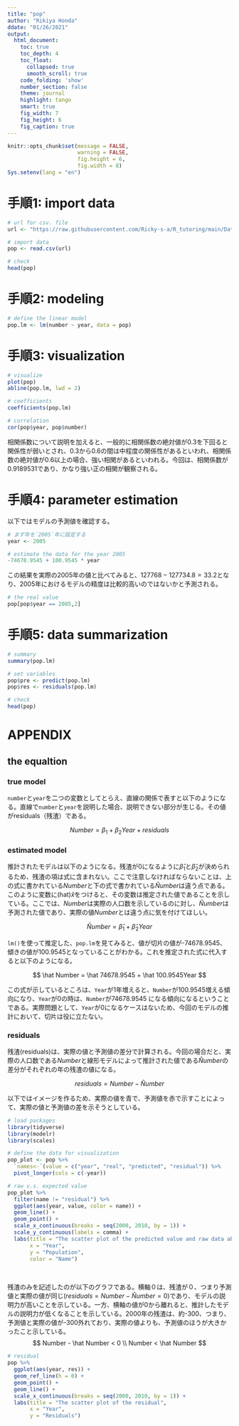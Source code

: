 ```yaml
---
title: "pop"
author: "Rikiya Honda"
ddate: "01/26/2021"
output:   
  html_document: 
    toc: true
    toc_depth: 4
    toc_float: 
      collapsed: true
      smooth_scroll: true
    code_folding: 'show'
    number_section: false
    theme: journal
    highlight: tango
    smart: true
    fig_width: 7
    fig_height: 6
    fig_caption: true
---
```


```r
knitr::opts_chunk$set(message = FALSE,
                      warning = FALSE,
                      fig.height = 6,
                      fig.width = 8)
Sys.setenv(lang = "en")
```



# 手順1: import data


```r
# url for csv. file
url <- "https://raw.githubusercontent.com/Ricky-s-a/R_tutoring/main/Data/pop.csv"

# import data
pop <- read.csv(url)

# check
head(pop)
```


# 手順2: modeling


```r
# define the linear model
pop.lm <- lm(number ~ year, data = pop)
```


# 手順3: visualization


```r
# visualize
plot(pop)
abline(pop.lm, lwd = 2)

# coefficients
coefficients(pop.lm)
```


```r
# correlation
cor(pop$year, pop$number)
```


相関係数について説明を加えると、一般的に相関係数の絶対値が0.3を下回ると関係性が弱いとされ、0.3から0.6の間は中程度の関係性があるといわれ、相関係数の絶対値が0.6以上の場合、強い相関があるといわれる。今回は、相関係数が$0.9189531$であり、かなり強い正の相関が観察される。

# 手順4: parameter estimation

以下ではモデルの予測値を確認する。

```r
# まず年を`2005`年に設定する
year <- 2005

# estimate the data for the year 2005
-74678.9545 + 100.9545 * year
```

この結果を実際の2005年の値と比べてみると、$127768 - 127734.8 = 33.2$となり、2005年におけるモデルの精度は比較的高いのではないかと予測される。

```r
# the real value 
pop[pop$year == 2005,2]
```


# 手順5: data summarization


```r
# summary
summary(pop.lm)

# set variables
pop$pre <- predict(pop.lm)
pop$res <- residuals(pop.lm)

# check 
head(pop)
```


# APPENDIX

## the equaltion

### true model

`number`と`year`を二つの変数としてとらえ、直線の関係で表すと以下のようになる。直線で`number`と`year`を説明した場合、説明できない部分が生じる。その値がresiduals（残渣）である。


$$
Number = \beta_1 + \beta_2Year + residuals
$$

### estimated model

推計されたモデルは以下のようになる。残渣が0になるように$\hat \beta_1$と$\hat \beta_2$が決められるため、残渣の項は式に含まれない。ここで注意しなければならないことは、上の式に書かれている$Number$と下の式で書かれている$\hat Number$は違う点である。このように変数に(hat)$\hat x$をつけると、その変数は推定された値であることを示している。ここでは、$Number$は実際の人口数を示しているのに対し、$\hat Number$は予測された値であり、実際の値$Number$とは違う点に気を付けてほしい。





$$
\hat Number = \hat \beta_1 + \hat \beta_2Year
$$

`lm()`を使って推定した、`pop.lm`を見てみると、値が切片の値が-74678.9545、傾きの値が100.9545となっていることがわかる。これを推定された式に代入すると以下のようになる。

$$
\hat Number = \hat 74678.9545 + \hat 100.9545Year
$$

この式が示しているところは、`Year`が1年増えると、`Number`が100.9545増える傾向になり、`Year`が0の時は、`Number`が74678.9545 になる傾向になるということである。実際問題として、`Year`が0になるケースはないため、今回のモデルの推計において、切片は役に立たない。

### residuals

残渣(residuals)は、実際の値と予測値の差分で計算される。今回の場合だと、実際の人口数である$Number$と線形モデルによって推計された値である$\hat Number$の差分がそれぞれの年の残渣の値になる。


$$
residuals = Number - \hat Number 
$$

以下ではイメージを作るため、実際の値を青で、予測値を赤で示すことによって、実際の値と予測値の差を示そうとしている。


```r
# load packages
library(tidyverse)
library(modelr)
library(scales)

# define the data for visualization
pop_plot <- pop %>% 
  `names<-`(value = c("year", "real", "predicted", "residual")) %>% 
  pivot_longer(cols = c(-year))

# raw v.s. expected value
pop_plot %>% 
  filter(name != "residual") %>% 
  ggplot(aes(year, value, color = name)) +
  geom_line() +
  geom_point() +
  scale_x_continuous(breaks = seq(2000, 2010, by = 1)) +
  scale_y_continuous(labels = comma) +
  labs(title = "The scatter plot of the predicted value and raw data about pop",
       x = "Year",
       y = "Population",
       color = "Name")
```


<br/>

残渣のみを記述したのが以下のグラフである。横軸０は、残渣が０、つまり予測値と実際の値が同じ$(residuals = Number - \hat Number = 0)$であり、モデルの説明力が高いことを示している。一方、横軸の値が0から離れると、推計したモデルの説明力が低くなることを示している。2000年の残渣は、約-300、つまり、予測値と実際の値が-300外れており、実際の値よりも、予測値のほうが大きかったこと示している。
$$
Number - \hat Number < 0 \\
Number < \hat Number
$$

```r
# residual  
pop %>% 
  ggplot(aes(year, res)) +
  geom_ref_line(h = 0) +
  geom_point() +
  geom_line() +
  scale_x_continuous(breaks = seq(2000, 2010, by = 1)) +
  labs(title = "The scatter plot of the residual",
       x = "Year",
       y = "Residuals")
```

